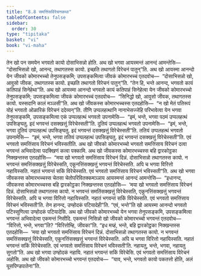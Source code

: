```yaml
---
title: "8.8 समत्तिंसविरेचनकथा"
tableOfContents: false
sidebar:
  order: 30
type: "tipitaka"
basket: "vi"
book: "vi-maha"
---
```



<DynamicBreadcrumb />

<Division number="336" book="vi-maha">

<Paragraph number="1584" book="vi-maha">
तेन खो पन समयेन भगवतो कायो दोसाभिसन्नो होति. अथ खो भगवा आयस्मन्तं आनन्दं आमन्तेसि—  “दोसाभिसन्नो खो, आनन्द, तथागतस्स कायो. इच्छति तथागतो विरेचनं पातुन्”ति. अथ खो आयस्मा आनन्दो येन जीवको कोमारभच्चो तेनुपसङ्कमि; उपसङ्कमित्वा जीवकं कोमारभच्चं एतदवोच—  “दोसाभिसन्नो खो, आवुसो जीवक, तथागतस्स कायो. इच्छति तथागतो विरेचनं पातुन्”ति. “तेन हि, भन्ते आनन्द, भगवतो कायं कतिपाहं सिनेहेथा”ति. अथ खो आयस्मा आनन्दो भगवतो कायं कतिपाहं सिनेहेत्वा येन जीवको कोमारभच्चो तेनुपसङ्कमि; उपसङ्कमित्वा जीवकं कोमारभच्चं एतदवोच—  “सिनिद्धो खो, आवुसो जीवक, तथागतस्स कायो. यस्सदानि कालं मञ्ञसी”ति. अथ खो जीवकस्स कोमारभच्चस्स एतदहोसि—  “न खो मेतं पतिरूपं योहं भगवतो ओळारिकं विरेचनं ददेय्यन्”ति. तीणि उप्पलहत्थानि नानाभेसज्जेहि परिभावेत्वा येन भगवा तेनुपसङ्कमि, उपसङ्कमित्वा एकं उप्पलहत्थं भगवतो उपनामेसि—  “इमं, भन्ते, भगवा पठमं उप्पलहत्थं उपसिङ्घतु. इदं भगवन्तं दसक्खत्तुं विरेचेस्सती”ति. दुतियं उप्पलहत्थं भगवतो उपनामेसि—  “इमं, भन्ते, भगवा दुतियं उप्पलहत्थं उपसिङ्घतु. इदं भगवन्तं दसक्खत्तुं विरेचेस्सती”ति. ततियं उप्पलहत्थं भगवतो उपनामेसि—  “इमं, भन्ते, भगवा ततियं उप्पलहत्थं उपसिङ्घतु. इदं भगवन्तं दसक्खत्तुं विरेचेस्सती”ति. एवं भगवतो समत्तिंसाय विरेचनं भविस्सतीति. अथ खो जीवको कोमारभच्चो भगवतो समत्तिंसाय विरेचनं दत्वा भगवन्तं अभिवादेत्वा पदक्खिणं कत्वा पक्कामि. अथ खो जीवकस्स कोमारभच्चस्स बहि द्वारकोट्ठका निक्खन्तस्स एतदहोसि—  “मया खो भगवतो समत्तिंसाय विरेचनं दिन्नं. दोसाभिसन्नो तथागतस्स कायो. न भगवन्तं समत्तिंसक्खत्तुं विरेचेस्सति, एकूनत्तिंसक्खत्तुं भगवन्तं विरेचेस्सति. अपि च भगवा विरित्तो नहायिस्सति. नहातं भगवन्तं सकिं विरेचेस्सति. एवं भगवतो समत्तिंसाय विरेचनं भविस्सती”ति.
</Paragraph>

<Paragraph number="1585" book="vi-maha">
अथ खो भगवा जीवकस्स कोमारभच्चस्स चेतसा चेतोपरिवितक्कमञ्ञाय आयस्मन्तं आनन्दं आमन्तेसि—  “इधानन्द, जीवकस्स कोमारभच्चस्स बहि द्वारकोट्ठका निक्खन्तस्स एतदहोसि—  ‘मया खो भगवतो समत्तिंसाय विरेचनं दिन्नं. दोसाभिसन्नो तथागतस्स कायो. न भगवन्तं समतिंसक्खत्तुं विरेचेस्सति, एकूनत्तिंसक्खत्तुं भगवन्तं विरेचेस्सति. अपि च भगवा विरित्तो नहायिस्सति. नहातं भगवन्तं सकिं विरेचेस्सति. एवं भगवतो समत्तिंसाय विरेचनं भविस्सती’ति. तेन हानन्द, उण्होदकं पटियादेही”ति. “एवं, भन्ते”ति खो आयस्मा आनन्दो भगवतो पटिस्सुणित्वा उण्होदकं पटियादेसि.
</Paragraph>

<Paragraph number="1586" book="vi-maha">
अथ खो जीवको कोमारभच्चो येन भगवा तेनुपसङ्कमि, उपसङ्कमित्वा भगवन्तं अभिवादेत्वा एकमन्तं निसीदि. एकमन्तं निसिन्नो खो जीवको कोमारभच्चो भगवन्तं एतदवोच—  “विरित्तो, भन्ते, भगवा”ति? “विरित्तोम्हि, जीवका”ति. “इध मय्हं, भन्ते, बहि द्वारकोट्ठका निक्खन्तस्स एतदहोसि—  ‘मया खो भगवतो समत्तिंसाय विरेचनं दिन्नं. दोसाभिसन्नो तथागतस्स कायो. न भगवन्तं समत्तिंसक्खत्तुं विरेचेस्सति, एकूनत्तिंसक्खत्तुं भगवन्तं विरेचेस्सति. अपि च भगवा विरित्तो नहायिस्सति. नहातं भगवन्तं सकिं विरेचेस्सति. एवं भगवतो समत्तिंसाय विरेचनं भविस्सती’ति. नहायतु, भन्ते, भगवा, नहायतु सुगतो”ति. अथ खो भगवा उण्होदकं नहायि. नहातं भगवन्तं सकिं विरेचेसि. एवं भगवतो समत्तिंसाय विरेचनं अहोसि. अथ खो जीवको कोमारभच्चो भगवन्तं एतदवोच—  “याव, भन्ते, भगवतो कायो पकतत्तो होति, अलं यूसपिण्डपातेना”ति.
</Paragraph>
</Division>